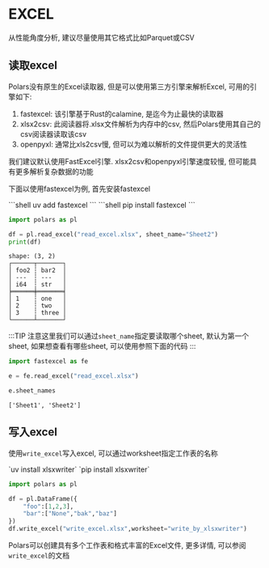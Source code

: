 
# EXCEL

从性能角度分析, 建议尽量使用其它格式比如Parquet或CSV

## 读取excel

Polars没有原生的Excel读取器, 但是可以使用第三方引擎来解析Excel, 可用的引擎如下:

1. fastexcel: 该引擎基于Rust的calamine, 是迄今为止最快的读取器
2. xlsx2csv: 此阅读器将.xlsx文件解析为内存中的csv, 然后Polars使用其自己的csv阅读器读取该csv
3. openpyxl: 通常比xls2csv慢, 但可以为难以解析的文件提供更大的灵活性

我们建议默认使用FastExcel引擎. xlsx2csv和openpyxl引擎速度较慢, 但可能具有更多解析复杂数据的功能


下面以使用fastexcel为例, 首先安装fastexcel

<Tabs>
  <Tab label="uv">
      ```shell
      uv add fastexcel
      ```
  </Tab>
  <Tab label="pip">
      ```shell
      pip install fastexcel
      ```
  </Tab>
</Tabs>

<Link
    href="/read_excel.xlsx"
    description={"read_excel.xlsx"}
/>

```python
import polars as pl

df = pl.read_excel("read_excel.xlsx", sheet_name="Sheet2")
print(df)
```
```text
shape: (3, 2)
┌──────┬───────┐
│ foo2 ┆ bar2  │
│ ---  ┆ ---   │
│ i64  ┆ str   │
╞══════╪═══════╡
│ 1    ┆ one   │
│ 2    ┆ two   │
│ 3    ┆ three │
└──────┴───────┘
```

:::TIP
注意这里我们可以通过`sheet_name`指定要读取哪个sheet, 默认为第一个sheet, 如果想查看有哪些sheet, 可以使用参照下面的代码
:::

```python
import fastexcel as fe

e = fe.read_excel("read_excel.xlsx")

e.sheet_names
```

```text
['Sheet1', 'Sheet2']
```

## 写入excel
使用`write_excel`写入excel, 可以通过worksheet指定工作表的名称

<Tabs>
  <Tab label="uv">`uv install xlsxwriter`</Tab>
  <Tab label="pip">`pip install xlsxwriter`</Tab>
</Tabs>

```python
import polars as pl

df = pl.DataFrame({
	"foo":[1,2,3],
	"bar":["None","bak","baz"]
})
df.write_excel("write_excel.xlsx",worksheet="write_by_xlsxwriter")
```


Polars可以创建具有多个工作表和格式丰富的Excel文件, 更多详情, 可以参阅`write_excel`的文档